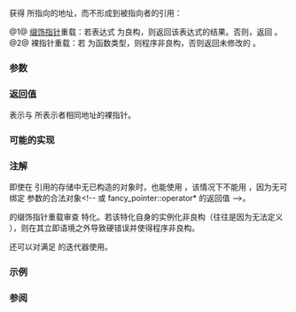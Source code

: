 {{cpp/title|to_address}}
{{cpp/memory/navbar}}
{{dcl begin}}
{{dcl header|memory}}
{{dcl|num=1|since=c++20|1=
template&lt; class Ptr &gt;
constexpr auto to_address( const Ptr&amp; p ) noexcept;
}}
{{dcl|num=2|since=c++20|1=
template&lt; class T &gt;
constexpr T* to_address( T* p ) noexcept;
}}
{{dcl end}}

获得 {{c|p}} 所指向的地址，而不形成到被指向者的引用：

@1@ [[cpp/named_req/Allocator#缀饰指针|缀饰指针]]重载：若表达式 {{c|std::pointer_traits&lt;Ptr&gt;::to_address(p)}} 为良构，则返回该表达式的结果。否则，返回 {{c|std::to_address(p.operator-&gt;())}}。
@2@ 裸指针重载：若 {{tt|T}} 为函数类型，则程序非良构，否则返回未修改的 {{c|p}}。

===参数===
{{par begin}}
{{par|p|缀饰或裸指针}}
{{par end}}

===返回值===
表示与 {{c|p}} 所表示者相同地址的裸指针。

===可能的实现===
{{eq fun|1=
template&lt;class T&gt;
constexpr T* to_address(T* p) noexcept
{
    static_assert(!std::is_function_v&lt;T&gt;);
    return p;
}

template&lt;class T&gt;
constexpr auto to_address(const T&amp; p) noexcept
{
    if constexpr (requires{ std::pointer_traits&lt;T&gt;::to_address(p); })
        return std::pointer_traits&lt;T&gt;::to_address(p);
    else
        return std::to_address(p.operator-&gt;());
}
}}

===注解===
即使在 {{c|p}} 引用的存储中无已构造的对象时，也能使用 {{tt|std::to_address}}，该情况下不能用 {{c|std::addressof(*p)}}，因为无可绑定 {{c|std::addressof}} 参数的合法对象&lt;!-- 或 fancy_pointer::operator* 的返回值 --&gt;。

{{tt|std::to_address}} 的缀饰指针重载审查 {{c|std::pointer_traits&lt;Ptr&gt;}} 特化。若该特化自身的实例化非良构（往往是因为无法定义 {{tt|element_type}}），则在其立即语境之外导致硬错误并使得程序非良构。

{{tt|std::to_address}} 还可以对满足 {{lc|std::contiguous_iterator}} 的迭代器使用。

{{feature test macro|__cpp_lib_to_address|将指针转换为裸指针的工具 ({{tt|std::to_address}})|value=201711L|std=C++20}}

===示例===
{{example|code=
#include &lt;memory&gt;

template&lt;class A&gt;
auto allocator_new(A&amp; a)
{
    auto p = a.allocate(1);
    try
    {
        std::allocator_traits&lt;A&gt;::construct(a, std::to_address(p));
    }
    catch (...)
    {
        a.deallocate(p, 1);
        throw;
    }
    return p;
}

template&lt;class A&gt;
void allocator_delete(A&amp; a, typename std::allocator_traits&lt;A&gt;::pointer p)
{
    std::allocator_traits&lt;A&gt;::destroy(a, std::to_address(p));
    a.deallocate(p, 1);
}

int main()
{
    std::allocator&lt;int&gt; a;
    auto p = allocator_new(a);
    allocator_delete(a, p);
}
}}

===参阅===
{{dsc begin}}
{{dsc inc|cpp/memory/dsc pointer_traits}}
{{dsc inc|cpp/memory/pointer_traits/dsc to_address}}
{{dsc end}}

{{langlinks|ar|de|en|es|fr|it|ja|pl|pt|ru}}